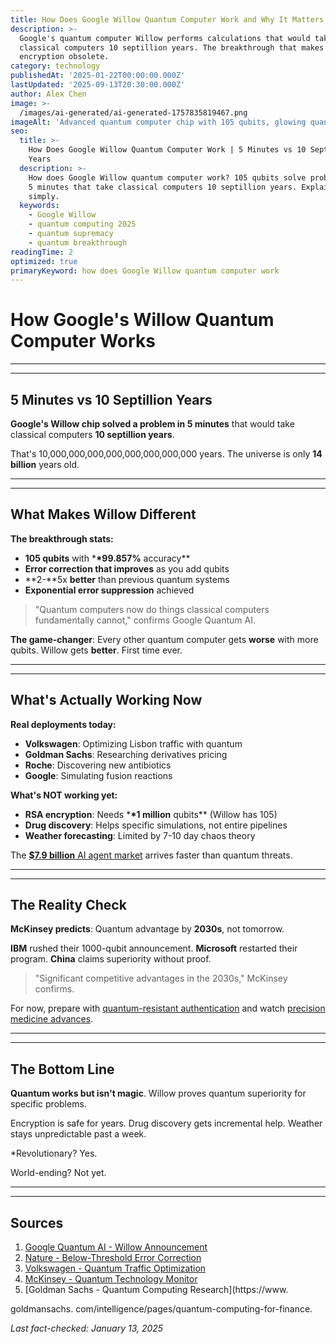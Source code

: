 ```yaml
---
title: How Does Google Willow Quantum Computer Work and Why It Matters 2025
description: >-
  Google's quantum computer Willow performs calculations that would take
  classical computers 10 septillion years. The breakthrough that makes
  encryption obsolete.
category: technology
publishedAt: '2025-01-22T00:00:00.000Z'
lastUpdated: '2025-09-13T20:30:00.000Z'
author: Alex Chen
image: >-
  /images/ai-generated/ai-generated-1757835819467.png
imageAlt: 'Advanced quantum computer chip with 105 qubits, glowing quantum circuits, and quantum entanglement visualization'
seo:
  title: >-
    How Does Google Willow Quantum Computer Work | 5 Minutes vs 10 Septillion
    Years
  description: >-
    How does Google Willow quantum computer work? 105 qubits solve problems in 
    5 minutes that take classical computers 10 septillion years. Explained
    simply.
  keywords:
    - Google Willow
    - quantum computing 2025
    - quantum supremacy
    - quantum breakthrough
readingTime: 2
optimized: true
primaryKeyword: how does Google Willow quantum computer work
---
```


# How Google's Willow Quantum Computer Works

---

---

## **5 M**inutes vs 10 Septillion Years

**Google's Willow chip solved a problem in **5 m**inutes** that would take classical computers **10 septillion years**.

That's 10,000,000,000,000,000,000,000,000 years. The universe is only **14 billion** years old.

---

---

## What Makes Willow Different

**The breakthrough stats:**

- **105 qubits** with \***\*99.857%** accuracy\*\*
- **Error correction that improves** as you add qubits
- **2-**5x **better** than previous quantum systems
- **Exponential error suppression** achieved

>

> "Quantum computers now do things classical computers fundamentally cannot,"
> confirms Google Quantum AI.

**The game-changer**: Every other quantum computer gets **worse** with more qubits. Willow gets **better**. First time ever.

---

---

## What's Actually Working Now

**Real deployments today:**

- **Volkswagen**: Optimizing Lisbon traffic with quantum
- **Goldman Sachs**: Researching derivatives pricing
- **Roche**: Discovering new antibiotics
- **Google**: Simulating fusion reactions

**What's NOT working yet:**

- **RSA encryption**: Needs \***\*1 million** qubits\*\* (Willow has 105)
- **Drug discovery**: Helps specific simulations, not entire pipelines
- **Weather forecasting**: Limited by 7-10 day chaos theory

The [**$7.9 billion** AI agent market](/technology/ai-agents-revolution-13-billion-market-taking-over-2025) arrives faster than quantum threats.

---

---

## The Reality Check

**McKinsey predicts**: Quantum advantage by **2030s**, not tomorrow.

**IBM** rushed their 1000-qubit announcement. **Microsoft** restarted their program. **China** claims superiority without proof.

> "Significant competitive advantages in the 2030s," McKinsey confirms.

For now, prepare with [quantum-resistant authentication](/technology/web3-authentication-replaces-passwords) and watch [precision medicine advances](/health/precision-medicine-revolution-2025).

---

---

## The Bottom Line

**Quantum works but isn't magic**. Willow proves quantum superiority for specific problems.

Encryption is safe for years. Drug discovery gets incremental help. Weather stays unpredictable past a week.

\*Revolutionary? Yes.

World-ending? Not yet.

---

---

## Sources

1. [Google Quantum AI - Willow Announcement](https://blog.google/technology/research/google-willow-quantum-chip/)
2. [Nature - Below-Threshold Error Correction](https://www.nature.com/articles/s41586-024-07535-5)
3. [Volkswagen - Quantum Traffic Optimization](https://www.volkswagen-newsroom.com/en/quantum-computing-traffic-optimization)
4. [McKinsey - Quantum Technology Monitor](https://www.mckinsey.com/capabilities/mckinsey-digital/our-insights/quantum-computing-funding-remains-strong-but-talent-gap-raises-concern)
5. [Goldman Sachs - Quantum Computing Research](https://www.

goldmansachs. com/intelligence/pages/quantum-computing-for-finance.

_Last fact-checked: January 13, 2025_
